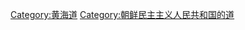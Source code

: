 {{Catmore}}
{{Commonscat|Hwanghae-namdo}}
{{DEFAULTSORT:Hwanghaenam-do}}
[[Category:黄海道|Category:黄海道]]
[[Category:朝鲜民主主义人民共和国的道|Category:朝鲜民主主义人民共和国的道]]